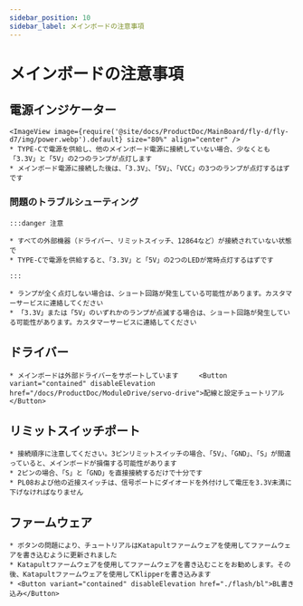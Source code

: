 ```yaml
---
sidebar_position: 10
sidebar_label: メインボードの注意事項
---
```


# メインボードの注意事項

## 電源インジケーター
    <ImageView image={require('@site/docs/ProductDoc/MainBoard/fly-d/fly-d7/img/power.webp').default} size="80%" align="center" />
    * TYPE-Cで電源を供給し、他のメインボード電源に接続していない場合、少なくとも「3.3V」と「5V」の2つのランプが点灯します
    * メインボード電源に接続した後は、「3.3V」、「5V」、「VCC」の3つのランプが点灯するはずです

### 問題のトラブルシューティング


    :::danger 注意

    * すべての外部機器（ドライバー、リミットスイッチ、12864など）が接続されていない状態で
    * TYPE-Cで電源を供給すると、「3.3V」と「5V」の2つのLEDが常時点灯するはずです

    :::

    * ランプが全く点灯しない場合は、ショート回路が発生している可能性があります。カスタマーサービスに連絡してください
    * 「3.3V」または「5V」のいずれかのランプが点滅する場合は、ショート回路が発生している可能性があります。カスタマーサービスに連絡してください

## ドライバー

    * メインボードは外部ドライバーをサポートしています     <Button variant="contained" disableElevation href="/docs/ProductDoc/ModuleDrive/servo-drive">配線と設定チュートリアル</Button>

## リミットスイッチポート

    * 接続順序に注意してください。3ピンリミットスイッチの場合、「5V」、「GND」、「S」が間違っていると、メインボードが損傷する可能性があります
    * 2ピンの場合、「S」と「GND」を直接接続するだけで十分です
    * PL08および他の近接スイッチは、信号ポートにダイオードを外付けして電圧を3.3V未満に下げなければなりません

## ファームウェア

    * ボタンの問題により、チュートリアルはKatapultファームウェアを使用してファームウェアを書き込むように更新されました
    * Katapultファームウェアを使用してファームウェアを書き込むことをお勧めします。その後、Katapultファームウェアを使用してKlipperを書き込みます
    * <Button variant="contained" disableElevation href="./flash/bl">BL書き込み</Button>
